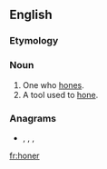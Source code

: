 ==English==

===Etymology===
{{suffix|en|hone|er}}

===Noun===
{{en-noun}}

# One who [[hone]]s.
# A tool used to [[hone]].

===Anagrams===
* {{l|en|heron}}, {{l|en|rhone}}, {{l|en|Rhone}}, {{l|en|Rhône}}

[[fr:honer]]